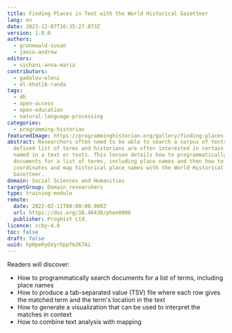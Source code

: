 ```yaml
---
title: Finding Places in Text with the World Historical Gazetteer
lang: en
date: 2023-12-07T16:35:27.073Z
version: 1.0.0
authors:
  - grunewald-susan
  - janco-andrew
editors:
  - sichani-anna-maria
contributors:
  - gadolou-eleni
  - el-khatib-randa
tags:
  - dh
  - open-access
  - open-education
  - natural-language-processing
categories:
  - programming-historian
featuredImage: https://programminghistorian.org/gallery/finding-places-world-historical-gazetteer.png
abstract: Researchers often need to be able to search a corpus of texts for a
  defined list of terms and historians are often interested in certain places
  named in a text or texts. This lesson details how to programmatically search
  documents for a list of terms, including place names and then how to obtain
  coordinates and map historical place names with the World Historical
  Gazetteer.
domain: Social Sciences and Humanities
targetGroup: Domain researchers
type: training-module
remote:
  date: 2022-02-11T00:00:00.000Z
  url: https://doi.org/10.46430/phen0096
  publisher: ProgHist Ltd.
licence: ccby-4.0
toc: false
draft: false
uuid: hpHpeRyGVyrOppTmJK7Ai
---
```

Readers will discover:

- How to programmatically search documents for a list of terms, including place names
- How to produce a tab-separated value (TSV) file where each row gives the matched term and the term's location in the text
- How to generate a visualization that can be used to interpret the matches in context
- How to combine text analysis with mapping